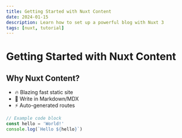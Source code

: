 ```yaml
---
title: Getting Started with Nuxt Content
date: 2024-01-15
description: Learn how to set up a powerful blog with Nuxt 3
tags: [nuxt, tutorial]
---
```


# Getting Started with Nuxt Content

## Why Nuxt Content?
- 🔥 Blazing fast static site
- 📝 Write in Markdown/MDX
- ⚡️ Auto-generated routes

```js
// Example code block
const hello = 'World!'
console.log(`Hello ${hello}`)